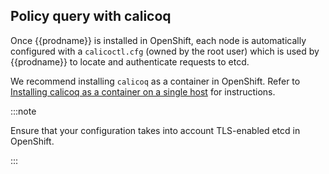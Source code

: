## Policy query with calicoq

Once {{prodname}} is installed in OpenShift, each node is automatically configured with
a `calicoctl.cfg` (owned by the root user) which is used by {{prodname}} to locate and authenticate requests to etcd.

We recommend installing `calicoq` as a container in OpenShift. Refer to [Installing calicoq as a container on a single host](/maintenance/clis/calicoq/#install-calicoq-as-a-container-on-a-single-host) for instructions.

:::note

Ensure that your configuration takes into account TLS-enabled etcd in OpenShift.

:::

